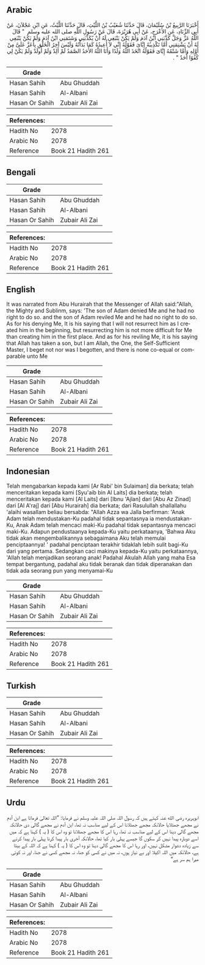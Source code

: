 ## Arabic


<div dir="rtl" lang="ar" style={{fontSize:'larger',backgroundColor:'#f8f9fa',padding:20}}>
أَخْبَرَنَا الرَّبِيعُ بْنُ سُلَيْمَانَ، قَالَ حَدَّثَنَا شُعَيْبُ بْنُ اللَّيْثِ، قَالَ حَدَّثَنَا اللَّيْثُ، عَنِ ابْنِ عَجْلاَنَ، عَنْ أَبِي الزِّنَادِ، عَنِ الأَعْرَجِ، عَنْ أَبِي هُرَيْرَةَ، قَالَ عَنْ رَسُولِ اللَّهِ صلى الله عليه وسلم ‏ "‏ قَالَ اللَّهُ عَزَّ وَجَلَّ كَذَّبَنِي ابْنُ آدَمَ وَلَمْ يَكُنْ يَنْبَغِي لَهُ أَنْ يُكَذِّبَنِي وَشَتَمَنِي ابْنُ آدَمَ وَلَمْ يَكُنْ يَنْبَغِي لَهُ أَنْ يَشْتِمَنِي أَمَّا تَكْذِيبُهُ إِيَّاىَ فَقَوْلُهُ إِنِّي لاَ أُعِيدُهُ كَمَا بَدَأْتُهُ وَلَيْسَ آخِرُ الْخَلْقِ بِأَعَزَّ عَلَىَّ مِنْ أَوَّلِهِ وَأَمَّا شَتْمُهُ إِيَّاىَ فَقَوْلُهُ اتَّخَذَ اللَّهُ وَلَدًا وَأَنَا اللَّهُ الأَحَدُ الصَّمَدُ لَمْ أَلِدْ وَلَمْ أُولَدْ وَلَمْ يَكُنْ لِي كُفُوًا أَحَدٌ ‏"‏ ‏.‏
</div>
<div style={{backgroundColor:'#f8f9fa',padding:20, marginBottom: 10}}><table> <thead> <tr> <th>Grade</th> <th></th> </tr> </thead> <tbody> <tr><td>Hasan Sahih</td><td>Abu Ghuddah</td></tr><tr><td>Hasan Sahih</td><td>Al-Albani</td></tr><tr><td>Hasan Or Sahih</td><td>Zubair Ali Zai</td></tr></tbody></table><table> <thead> <tr> <th>References:</th> <th></th> </tr> </thead> <tbody><tr><td>Hadith No</td><td>2078</td></tr><tr><td>Arabic No</td><td>2078</td></tr><tr><td>Reference</td><td>Book 21 Hadith 261</td></tr></tbody></table></div>

## Bengali


<div dir="ltr" lang="bn" style={{fontSize:'larger',backgroundColor:'#f8f9fa',padding:20}}>

</div>
<div style={{backgroundColor:'#f8f9fa',padding:20, marginBottom: 10}}><table> <thead> <tr> <th>Grade</th> <th></th> </tr> </thead> <tbody> <tr><td>Hasan Sahih</td><td>Abu Ghuddah</td></tr><tr><td>Hasan Sahih</td><td>Al-Albani</td></tr><tr><td>Hasan Or Sahih</td><td>Zubair Ali Zai</td></tr></tbody></table><table> <thead> <tr> <th>References:</th> <th></th> </tr> </thead> <tbody><tr><td>Hadith No</td><td>2078</td></tr><tr><td>Arabic No</td><td>2078</td></tr><tr><td>Reference</td><td>Book 21 Hadith 261</td></tr></tbody></table></div>

## English


<div dir="ltr" lang="en" style={{fontSize:'larger',backgroundColor:'#f8f9fa',padding:20}}>
It was narrated from Abu Hurairah that the Messenger of Allah said:"Allah, the Mighty and Sublinm, says: 'The son of Adam denied Me and he had no right to do so. and the son of Adam reviled Me and he had no right to do so. As for his denying Me, It is his saying that I will not resurrect him as I created him in the beginning, but resurrecting him is not more difficult for Me than creating him in the first place. And as for his reviling Me, it is his saying that Allah has taken a son, but I am Allah, the One, the Self-Sufficient Master, I beget not nor was I begotten, and there is none co-equal or comparable unto Me
</div>
<div style={{backgroundColor:'#f8f9fa',padding:20, marginBottom: 10}}><table> <thead> <tr> <th>Grade</th> <th></th> </tr> </thead> <tbody> <tr><td>Hasan Sahih</td><td>Abu Ghuddah</td></tr><tr><td>Hasan Sahih</td><td>Al-Albani</td></tr><tr><td>Hasan Or Sahih</td><td>Zubair Ali Zai</td></tr></tbody></table><table> <thead> <tr> <th>References:</th> <th></th> </tr> </thead> <tbody><tr><td>Hadith No</td><td>2078</td></tr><tr><td>Arabic No</td><td>2078</td></tr><tr><td>Reference</td><td>Book 21 Hadith 261</td></tr></tbody></table></div>

## Indonesian


<div dir="ltr" lang="id" style={{fontSize:'larger',backgroundColor:'#f8f9fa',padding:20}}>
Telah mengabarkan kepada kami [Ar Rabi' bin Sulaiman] dia berkata; telah menceritakan kepada kami [Syu'aib bin Al Laits] dia berkata; telah menceritakan kepada kami [Al Laits] dari [Ibnu 'Ajlan] dari [Abu Az Zinad] dari [Al A'raj] dari [Abu Hurairah] dia berkata; dari Rasulullah shallallahu 'alaihi wasallam beliau bersabda: "Allah Azza wa Jalla berfirman: 'Anak Adam telah mendustakan-Ku padahal tidak sepantasnya ia mendustakan-Ku, Anak Adam telah mencaci maki-Ku padahal tidak sepantasnya mencaci maki-Ku. Adapun pendustaanya kepada-Ku yaitu perkataanya, 'Bahwa Aku tidak akan mengembalikannya sebagaimana Aku telah memulai penciptaannya! ' padahal penciptaan terakhir tidaklah lebih sulit bagi-Ku dari yang pertama. Sedangkan caci makinya kepada-Ku yaitu perkataannya, 'Allah telah menjadikan seorang anak! Padahal Akulah Allah yang maha Esa tempat bergantung, padahal aku tidak beranak dan tidak diperanakan dan tidak ada seorang pun yang menyamai-Ku
</div>
<div style={{backgroundColor:'#f8f9fa',padding:20, marginBottom: 10}}><table> <thead> <tr> <th>Grade</th> <th></th> </tr> </thead> <tbody> <tr><td>Hasan Sahih</td><td>Abu Ghuddah</td></tr><tr><td>Hasan Sahih</td><td>Al-Albani</td></tr><tr><td>Hasan Or Sahih</td><td>Zubair Ali Zai</td></tr></tbody></table><table> <thead> <tr> <th>References:</th> <th></th> </tr> </thead> <tbody><tr><td>Hadith No</td><td>2078</td></tr><tr><td>Arabic No</td><td>2078</td></tr><tr><td>Reference</td><td>Book 21 Hadith 261</td></tr></tbody></table></div>

## Turkish


<div dir="ltr" lang="tr" style={{fontSize:'larger',backgroundColor:'#f8f9fa',padding:20}}>

</div>
<div style={{backgroundColor:'#f8f9fa',padding:20, marginBottom: 10}}><table> <thead> <tr> <th>Grade</th> <th></th> </tr> </thead> <tbody> <tr><td>Hasan Sahih</td><td>Abu Ghuddah</td></tr><tr><td>Hasan Sahih</td><td>Al-Albani</td></tr><tr><td>Hasan Or Sahih</td><td>Zubair Ali Zai</td></tr></tbody></table><table> <thead> <tr> <th>References:</th> <th></th> </tr> </thead> <tbody><tr><td>Hadith No</td><td>2078</td></tr><tr><td>Arabic No</td><td>2078</td></tr><tr><td>Reference</td><td>Book 21 Hadith 261</td></tr></tbody></table></div>

## Urdu


<div dir="rtl" lang="ur" style={{fontSize:'larger',backgroundColor:'#f8f9fa',padding:20}}>
ابوہریرہ رضی الله عنہ کہتے ہیں کہ رسول اللہ صلی اللہ علیہ وسلم نے فرمایا: ”اللہ تعالیٰ فرماتا ہے ابن آدم نے مجھے جھٹلایا حالانکہ مجھے جھٹلانا اس کے لیے مناسب نہ تھا، ابن آدم نے مجھے گالی دی حالانکہ مجھے گالی دینا اس کے لیے مناسب نہ تھا، رہا اس کا مجھے جھٹلانا تو وہ اس کا ( یہ ) کہنا ہے کہ میں اسے دوبارہ پیدا نہیں کر سکوں گا جیسے پہلی بار کیا تھا، حالانکہ آخری بار پیدا کرنا پہلی بار پیدا کرنے سے زیادہ دشوار مشکل نہیں، اور رہا اس کا مجھے گالی دینا تو وہ اس کا ( یہ ) کہنا ہے کہ اللہ کے بیٹا ہے، حالانکہ میں اللہ اکیلا اور بے نیاز ہوں، نہ میں نے کسی کو جنا، نہ مجھے کسی نے جنا، اور نہ کوئی میرا ہم سر ہے“
</div>
<div style={{backgroundColor:'#f8f9fa',padding:20, marginBottom: 10}}><table> <thead> <tr> <th>Grade</th> <th></th> </tr> </thead> <tbody> <tr><td>Hasan Sahih</td><td>Abu Ghuddah</td></tr><tr><td>Hasan Sahih</td><td>Al-Albani</td></tr><tr><td>Hasan Or Sahih</td><td>Zubair Ali Zai</td></tr></tbody></table><table> <thead> <tr> <th>References:</th> <th></th> </tr> </thead> <tbody><tr><td>Hadith No</td><td>2078</td></tr><tr><td>Arabic No</td><td>2078</td></tr><tr><td>Reference</td><td>Book 21 Hadith 261</td></tr></tbody></table></div>